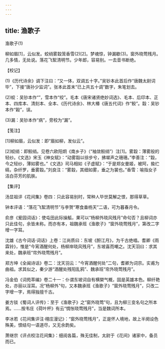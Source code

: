 ```yaml
---
---
---
```

title: 渔歌子
---



渔歌子(1)


柳如眉[1]，云似发。蛟绡雾縠笼香雪(2)[2]。梦魂惊，钟漏歇(3)。窗外晓莺残月。　　几多情，无处说。落花飞絮清明节。少年郎，容易别。一去音书断绝。





【校记】


(1)《历代诗余》调下注曰：“又一体，双调五十字。”吴钞本此首后作“唐魏太尉词毕”，下接“唐孙少监词”。张本此首末“已上共五十调”数字，朱笔划去。

(2)蛟：吴钞本作“”，雪本作“绞”。毛本《唐宋诸贤绝妙词选》、毛本、后印本、正本、四库本、清刻本、全本、《历代诗余》、林大椿《唐五代词》作“鲛”。縠：吴钞本作“榖”，误。

(3)漏：吴钞本作“病”，旁校为“漏”。





【笺注】


[1]柳如眉，云似发：即“眉如柳，发似云”。

[2]蛟绡：即鲛绡。见卷六欧阳炯《南乡子》（“袖敛鲛绡”）注[1]。雾縠：薄雾般的轻纱。《文选》宋玉《神女赋》：“动雾縠以徐步兮，拂墀声之珊珊。”李善注：“縠，今之轻纱，薄如雾也。”《文选》司马相如《子虚赋》：“于是郑女曼姬，被阿，揄纻缟，杂纤罗，垂雾縠。”刘良注：“雾縠，其细如雾，垂之为裳也。”香雪：喻指女子洁白芬芳的肌肤。





【集评】


汤显祖评《花间集》卷四：只此容易别时，常种人毕世莫解之恨，那得草草。

钟本评语：“落花飞絮清明节”与李贺“寒食垂杨天”二语，可为暮春月令。

俞彦《爰园词话》：使屯田此际操觚，果可以“杨柳外晓风残月”命句否？且柳词亦只此佳句，余皆未称。而亦有本，祖魏承班《渔歌子》“窗外晓莺残月”，第改二字增一字耳。

沈雄《古今词话·词话》上卷：江尚质曰：东坡《酹江月》，为千古绝唱。耆卿《雨霖铃》，惟是“今宵酒醒何处，杨柳岸晓风残月”，东坡喜而嘲之。沈天羽曰：求其来处，魏承班“帘外晓莺残月”。

郑方坤《全闽诗话》卷二：沈天羽云：“今宵酒醒何处”二句，耆卿为词宗。实甫为曲祖。求其似之，秦少游“酒醒处残阳乱鸦”、魏承班“帘外晓莺残月”。

冯金伯《词苑萃编》卷二十一：仆谓东坡词自有横槊气概，固是英雄本色。柳纤艳处，亦丽以淫耳。况“杨柳外”句，又本魏承班《渔歌子》“窗外晓莺残月”，只改二字增一字，焉得独擅千古。

姜方锬《蜀词人评传》：至于《渔歌子》之“窗外晓莺”句，且为柳三变名句之所本焉。……按韦庄《荷叶杯》有云“惆怅晓莺残月”，当是魏词所本。

李冰若《花间集评注·栩庄漫记》：“窗外晓莺残月”，正是怀人境地，故上半阕设色殊美，恨结句一语道尽，又无余韵矣。

萧继宗《评点校注花间集》：细阅各篇，殊无佳制，太尉于《花间》诸家中，备员而已。